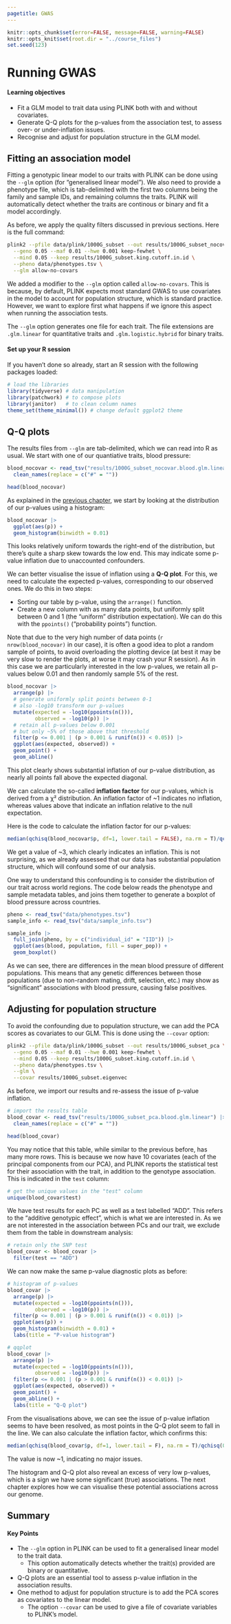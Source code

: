 ```yaml
---
pagetitle: GWAS
---
```


```r
knitr::opts_chunk$set(error=FALSE, message=FALSE, warning=FALSE)
knitr::opts_knit$set(root.dir = "../course_files")
set.seed(123)
```

# Running GWAS

:::{.callout-tip}
#### Learning objectives

- Fit a GLM model to trait data using PLINK both with and without covariates.
- Generate Q-Q plots for the p-values from the association test, to assess over- or under-inflation issues.
- Recognise and adjust for population structure in the GLM model.

:::


## Fitting an association model

Fitting a genotypic linear model to our traits with PLINK can be done using the `--glm` option (for "generalised linear model"). 
We also need to provide a phenotype file, which is tab-delimited with the first two columns being the family and sample IDs, and remaining columns the traits. 
PLINK will automatically detect whether the traits are continous or binary and fit a model accordingly. 

As before, we apply the quality filters discussed in previous sections. 
Here is the full command: 

```bash
plink2 --pfile data/plink/1000G_subset --out results/1000G_subset_nocovar \
  --geno 0.05 --maf 0.01 --hwe 0.001 keep-fewhet \
  --mind 0.05 --keep results/1000G_subset.king.cutoff.in.id \
  --pheno data/phenotypes.tsv \
  --glm allow-no-covars
```

We added a modifier to the `--glm` option called `allow-no-covars`. 
This is because, by default, PLINK expects most standard GWAS to use covariates in the model to account for population structure, which is standard practice. 
However, we want to explore first what happens if we ignore this aspect when running the association tests. 

The `--glm` option generates one file for each trait. 
The file extensions are `.glm.linear` for quantitative traits and `.glm.logistic.hybrid` for binary traits. 


:::{.callout-important}
#### Set up your R session

If you haven't done so already, start an R session with the following packages loaded: 

```r
# load the libraries
library(tidyverse) # data manipulation
library(patchwork) # to compose plots
library(janitor)   # to clean column names
theme_set(theme_minimal()) # change default ggplot2 theme
```

:::


## Q-Q plots

The results files from `--glm` are tab-delimited, which we can read into R as usual. 
We start with one of our quantiative traits, blood pressure: 

```r
blood_nocovar <- read_tsv("results/1000G_subset_nocovar.blood.glm.linear") |> 
  clean_names(replace = c("#" = ""))

head(blood_nocovar)
```

As explained in the [previous chapter](06-stats.qmd), we start by looking at the distribution of our p-values using a histogram:

```r
blood_nocovar |> 
  ggplot(aes(p)) +
  geom_histogram(binwidth = 0.01)
```

This looks relatively uniform towards the right-end of the distribution, but there's quite a sharp skew towards the low end. 
This may indicate some p-value inflation due to unaccounted confounders. 

We can better visualise the issue of inflation using a **Q-Q plot**.
For this, we need to calculate the expected p-values, corresponding to our observed ones. 
We do this in two steps: 

- Sorting our table by p-value, using the `arrange()` function.
- Create a new column with as many data points, but uniformly split between 0 and 1 (the "uniform" distribution expectation). We can do this with the `ppoints()` ("probability points") function.

Note that due to the very high number of data points (`r nrow(blood_nocovar)` in our case), it is often a good idea to plot a random sample of points, to avoid overloading the plotting device (at best it may be very slow to render the plots, at worse it may crash your R session).
As in this case we are particularly interested in the low p-values, we retain all p-values below 0.01 and then randomly sample 5% of the rest.

```r
blood_nocovar |> 
  arrange(p) |> 
  # generate uniformly split points between 0-1
  # also -log10 transform our p-values
  mutate(expected = -log10(ppoints(n())), 
         observed = -log10(p)) |> 
  # retain all p-values below 0.001
  # but only ~5% of those above that threshold
  filter(p <= 0.001 | (p > 0.001 & runif(n()) < 0.05)) |> 
  ggplot(aes(expected, observed)) +
  geom_point() +
  geom_abline()
```

This plot clearly shows substantial inflation of our p-value distribution, as nearly all points fall above the expected diagonal. 

We can calculate the so-called **inflation factor** for our p-values, which is derived from a χ² distribution. 
An inflation factor of ~1 indicates no inflation, whereas values above that indicate an inflation relative to the null expectation. 

Here is the code to calculate the inflation factor for our p-values:

```r
median(qchisq(blood_nocovar$p, df=1, lower.tail = FALSE), na.rm = T)/qchisq(0.5, 1)
```

We get a value of ~3, which clearly indicates an inflation. 
This is not surprising, as we already assessed that our data has substantial population structure, which will confound some of our analysis. 

One way to understand this confounding is to consider the distribution of our trait across world regions. 
The code below reads the phenotype and sample metadata tables, and joins them together to generate a boxplot of blood pressure across countries.

```r
pheno <- read_tsv("data/phenotypes.tsv")
sample_info <- read_tsv("data/sample_info.tsv")

sample_info |> 
  full_join(pheno, by = c("individual_id" = "IID")) |> 
  ggplot(aes(blood, population, fill = super_pop)) +
  geom_boxplot()
```

As we can see, there are differences in the mean blood pressure of different populations. 
This means that any genetic differences between those populations (due to non-random mating, drift, selection, etc.) may show as "significant" associations with blood pressure, causing false positives. 


## Adjusting for population structure

To avoid the confounding due to population structure, we can add the PCA scores as covariates to our GLM. 
This is done using the `--covar` option:

```bash
plink2 --pfile data/plink/1000G_subset --out results/1000G_subset_pca \
  --geno 0.05 --maf 0.01 --hwe 0.001 keep-fewhet \
  --mind 0.05 --keep results/1000G_subset.king.cutoff.in.id \
  --pheno data/phenotypes.tsv \
  --glm \
  --covar results/1000G_subset.eigenvec
```

As before, we import our results and re-assess the issue of p-value inflation. 

```r
# import the results table
blood_covar <- read_tsv("results/1000G_subset_pca.blood.glm.linear") |> 
  clean_names(replace = c("#" = ""))

head(blood_covar)
```

You may notice that this table, while similar to the previous before, has many more rows. 
This is because we now have 10 covariates (each of the principal components from our PCA), and PLINK reports the statistical test for their association with the trait, in addition to the genotype association. 
This is indicated in the `test` column: 

```r
# get the unique values in the "test" column
unique(blood_covar$test)
```

We have test results for each PC as well as a test labelled "ADD". 
This refers to the "additive genotypic effect", which is what we are interested in. 
As we are not interested in the association between PCs and our trait, we exclude them from the table in downstream analysis:

```r
# retain only the SNP test
blood_covar <- blood_covar |> 
  filter(test == "ADD")
```

We can now make the same p-value diagnostic plots as before: 

```r
# histogram of p-values
blood_covar |> 
  arrange(p) |> 
  mutate(expected = -log10(ppoints(n())), 
         observed = -log10(p)) |> 
  filter(p <= 0.001 | (p > 0.001 & runif(n()) < 0.01)) |> 
  ggplot(aes(p)) +
  geom_histogram(binwidth = 0.01) +
  labs(title = "P-value histogram")

# qqplot
blood_covar |> 
  arrange(p) |> 
  mutate(expected = -log10(ppoints(n())), 
         observed = -log10(p)) |> 
  filter(p <= 0.001 | (p > 0.001 & runif(n()) < 0.01)) |> 
  ggplot(aes(expected, observed)) +
  geom_point() +
  geom_abline() + 
  labs(title = "Q-Q plot")
```

From the visualisations above, we can see the issue of p-value inflation seems to have been resolved, as most points in the Q-Q plot seem to fall in the line. 
We can also calculate the inflation factor, which confirms this:

```r
median(qchisq(blood_covar$p, df=1, lower.tail = F), na.rm = T)/qchisq(0.5, 1)
```

The value is now ~1, indicating no major issues. 

The histogram and Q-Q plot also reveal an excess of very low p-values, which is a sign we have some significant (true) associations. 
The next chapter explores how we can visualise these potential associations across our genome. 


## Summary

::: {.callout-tip}
#### Key Points

- The `--glm` option in PLINK can be used to fit a generalised linear model to the trait data. 
  - This option automatically detects whether the trait(s) provided are binary or quantitative. 
- Q-Q plots are an essential tool to assess p-value inflation in the association results. 
- One method to adjust for population structure is to add the PCA scores as covariates to the linear model.
  - The option `--covar` can be used to give a file of covariate variables to PLINK's model. 
:::
